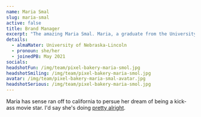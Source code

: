 ```yaml
---
name: Maria Smal
slug: maria-smal
active: false
title: Brand Manager
excerpt: "The amazing Maria Smal. Maria, a graduate from the University of Nebraska-Lincoln, was a Brand Manager for Pixel Bakery."
details:
  - almaMater: University of Nebraska-Lincoln
  - pronoun: she/her
  - joinedPB: May 2021
socials:
headshotFun: /img/team/pixel-bakery-maria-smol.jpg
headshotSmiling: /img/team/pixel-bakery-maria-smol.jpg
avatar: /img/team/pixel-bakery-maria-smal-avatar.jpg
headshotSerious: /img/team/pixel-bakery-maria-smol.jpg
---
```


Maria has sense ran off to california to persue her dream of being a kick-ass movie star. I'd say she's doing [pretty alright](https://www.imdb.com/name/nm10696864/).